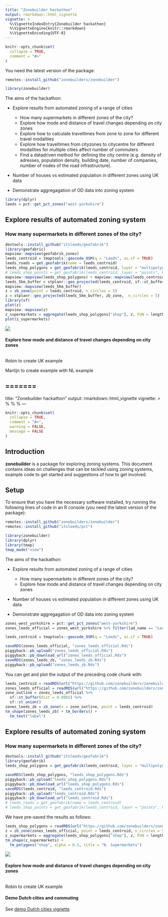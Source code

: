 ```yaml
---
title: "Zonebuilder hackathon"
output: rmarkdown::html_vignette
vignette: >
  %\VignetteIndexEntry{Zonebuilder hackathon}
  %\VignetteEngine{knitr::rmarkdown}
  %\VignetteEncoding{UTF-8}
---
```


```r
knitr::opts_chunk$set(
  collapse = TRUE,
  comment = "#>"
)
```

You need the latest version of the package:

```r
remotes::install_github("zonebuilders/zonebuilder")
```


```r
library(zonebuilder)
```

The aims of the hackathon:

- Explore results from automated zoning of a range of cities
  - How many supermarkets in different zones of the city?
  - Explore how mode and distance of travel changes depending on city zones
  - Explore how to calculate traveltimes from zone to zone for different travel modalities
  - Explore how traveltimes from cityzones to citycentre for different modalities for multiple cities affect number of commuters
  - Find a datadriven method for defining the city centre (e.g. density of adresses, population density, building date, number of companies, number of nodes of the road infrastructure).
- Number of houses vs estimated population in different zones using UK data

- Demonstrate aggregagation of OD data into zoning system

```r
library(dplyr)
leeds = pct::get_pct_zones("west-yorkshire")
```



## Explore results of automated zoning system

### How many supermarkets in different zones of the city?



```r
devtools::install_github("itsleeds/geofabrik")
library(geofabric)
mapview::mapview(geofabrik_zones)
leeds_centroid = tmaptools::geocode_OSM(q = "Leeds", as.sf = TRUE)
leeds_roads = get_geofabrik(name = leeds_centroid)
leeds_shop_polygons = get_geofabrik(leeds_centroid, layer = "multipolygons", key = "shop", value = "supermarket")
# leeds_shop_points = get_geofabrik(leeds_centroid, layer = "points", key = "amenity", value = "shop")
mapview::mapview(leeds_shop_polygons) + mapview::mapview(leeds_centroid)
leeds_5km_buffer = stplanr::geo_projected(leeds_centroid, sf::st_buffer, dist = 5000)
mapview::mapview(leeds_5km_buffer)
z = zb_zone(point = leeds_centroid, n_circles = 5)
z = stplanr::geo_projected(leeds_5km_buffer, zb_zone,  n_circles = 5)
library(sf)
plot(z)
mapview::mapview(z)
z_supermarkets = aggregate(leeds_shop_polygons["shop"], z, FUN = length)
plot(z_supermarkets)
```

![](https://user-images.githubusercontent.com/1825120/74724776-bb289f00-5234-11ea-9915-54cf0c5b75e4.png)

#### Explore how mode and distance of travel changes depending on city zones

```r

```


Robin to create UK example

Martijn to create example with NL example

=======
---
title: "Zonebuilder hackathon"
output: rmarkdown::html_vignette
vignette: >
  %\VignetteIndexEntry{Zonebuilder hackathon}
  %\VignetteEngine{knitr::rmarkdown}
  %\VignetteEncoding{UTF-8}
---

```r
knitr::opts_chunk$set(
  collapse = TRUE,
  comment = "#>",
  warning = FALSE,
  message = FALSE
)
```

## Introduction

**zonebuilder** is a package for exploring zoning systems.
This document contains ideas on challenges that can be tackled using zoning systems, example code to get started and suggestions of how to get involved.

## Setup

To ensure that you have the necessary software installed, try running the following lines of code in an R console (you need the latest version of the package):

```r
remotes::install_github("zonebuilders/zonebuilder")
remotes::install_github("itsleeds/pct")
```


```r
library(zonebuilder)
library(dplyr)
library(tmap)
tmap_mode("view")
```


The aims of the hackathon:

- Explore results from automated zoning of a range of cities
  - How many supermarkets in different zones of the city?
  - Explore how mode and distance of travel changes depending on city zones
- Number of houses vs estimated population in different zones using UK data

- Demonstrate aggregagation of OD data into zoning system

```r
zones_west_yorkshire = pct::get_pct_zones("west-yorkshire")
zones_leeds_official = zones_west_yorkshire %>% filter(lad_name == "Leeds")
```


```r
leeds_centroid = tmaptools::geocode_OSM(q = "Leeds", as.sf = TRUE)
```

```r
saveRDS(zones_leeds_official, "zones_leeds_official.Rds")
piggyback::pb_upload("zones_leeds_official.Rds")
piggyback::pb_download_url("zones_leeds_official.Rds")
saveRDS(zones_leeds_zb, "zones_leeds_zb.Rds")
piggyback::pb_upload("zones_leeds_zb.Rds")
```

You can get and plot the output of the preceding code chunk with:

```r
leeds_centroid = readRDS(url("https://github.com/zonebuilders/zonebuilder/releases/download/0.0.1/leeds_centroid.Rds"))
zones_leeds_official = readRDS(url("https://github.com/zonebuilders/zonebuilder/releases/download/0.0.1/zones_leeds_official.Rds"))
zone_outline = zones_leeds_official %>%
  sf::st_buffer(dist = 0.0001) %>% 
  sf::st_union()
zones_leeds_zb = zb_zone(x = zone_outline, point = leeds_centroid)
tm_shape(zones_leeds_zb) + tm_borders() +
  tm_text("label")
```

## Explore results of automated zoning system

### How many supermarkets in different zones of the city?


```r
devtools::install_github("itsleeds/geofabrik")
library(geofabrik)
leeds_shop_polygons = get_geofabrik(leeds_centroid, layer = "multipolygons", key = "shop", value = "supermarket")
```

```r
saveRDS(leeds_shop_polygons, "leeds_shop_polygons.Rds")
piggyback::pb_upload("leeds_shop_polygons.Rds")
piggyback::pb_download_url("leeds_shop_polygons.Rds")
saveRDS(leeds_centroid, "leeds_centroid.Rds")
piggyback::pb_upload("leeds_centroid.Rds")
piggyback::pb_download_url("leeds_centroid.Rds")
# leeds_roads = get_geofabrik(name = leeds_centroid)
# leeds_shop_points = get_geofabrik(leeds_centroid, layer = "points", key = "amenity", value = "shop")
```

We have pre-saved the results as follows:

```r
leeds_shop_polygons = readRDS(url("https://github.com/zonebuilders/zonebuilder/releases/download/0.0.1/leeds_shop_polygons.Rds"))
z = zb_zone(zones_leeds_official, point = leeds_centroid, n_circles = 5)
z_supermarkets = aggregate(leeds_shop_polygons["shop"], z, FUN = length)
tm_shape(z_supermarkets) +
  tm_polygons("shop", alpha = 0.5, title = "N. Supermarkets")
```



![](https://user-images.githubusercontent.com/1825120/74724776-bb289f00-5234-11ea-9915-54cf0c5b75e4.png)

#### Explore how mode and distance of travel changes depending on city zones

```r

```


Robin to create UK example


#### Demo Dutch cities and commuting

See [demo Dutch cities vignette](https://zonebuilders.github.io/zonebuilder/articles/demo_dutch_cities.html)
